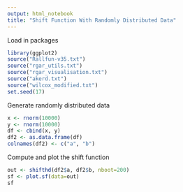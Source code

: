 ---
output: html_notebook
title: "Shift Function With Randomly Distributed Data"
---

Load in packages

```{r}
library(ggplot2)
source("Rallfun-v35.txt")
source("rgar_utils.txt")
source("rgar_visualisation.txt")
source("akerd.txt")
source("wilcox_modified.txt")
set.seed(17)

```

Generate randomly distributed data 

```{r}
x <- rnorm(10000)
y <- rnorm(10000)
df <- cbind(x, y)
df2 <- as.data.frame(df)
colnames(df2) <- c("a", "b")

```

Compute and plot the shift function

```{r}
out <- shifthd(df2$a, df2$b, nboot=200)
sf <- plot.sf(data=out)
sf

```

